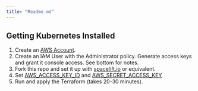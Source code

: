 ```yaml
---
title: "Readme.md"
---
```


## Getting Kubernetes Installed

1. Create an [AWS Account](https://portal.aws.amazon.com/billing/signup#/start/email).
2. Create an IAM User with the Administrator policy. Generate access keys and grant it console access. See bottom for notes.
3. Fork this repo and set it up with [spacelift.io](https://spacelift.io/) or equivalent.
4. Set [AWS_ACCESS_KEY_ID](https://registry.terraform.io/providers/hashicorp/aws/latest/docs) and [AWS_SECRET_ACCESS_KEY](https://registry.terraform.io/providers/hashicorp/aws/latest/docs)
5. Run and apply the Terraform (takes 20-30 minutes).
